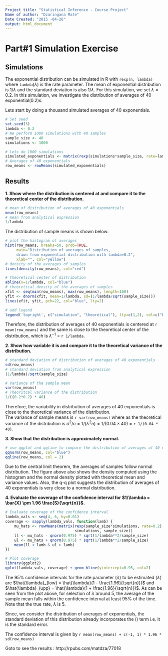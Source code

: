 ```yaml
---
Project title: "Statistical Inference - Course Project"
Name of author: "Dzaringana Mate"
Date Created: "2015 -04-26"
output: html_document
---
```

  
# Part#1 Simulation Exercise

## Simulations
The exponential distribution can be simulated in R with `rexp(n, lambda)` where `lambda`($\lambda$) is the rate parameter. The mean of exponential distribution is $1/\lambda$ and the standard deviation is also $1/\lambda$. For this simulation, we set $\lambda=0.2$. In this simulation, we investigate the distribution of averages of 40 exponential(0.2)s. 

Lets start by doing a thousand simulated averages of 40 exponentials.  
```r
# Set seed
set.seed(3)
lambda <- 0.2
# We perform 1000 simulations with 40 samples 
sample_size <- 40
simulations <- 1000

# Lets do 1000 simulations
simulated_exponentials <- matrix(rexp(simulations*sample_size, rate=lambda), simulations, sample_size)
# Averages of 40 exponentials
row_means <- rowMeans(simulated_exponentials)
```  
  
## Results  

**1. Show where the distribution is centered at and compare it to the theoretical center of the distribution.**    
  
```r
# mean of distribution of averages of 40 exponentials
mean(row_means)
# mean from analytical expression
1/lambda
```  
  
The distribution of sample means is shown below:  
  
```r
# plot the histogram of averages
hist(row_means, breaks=50, prob=TRUE,
     main="Distribution of averages of samples,
     drawn from exponential distribution with lambda=0.2",
     xlab="", col="yellow")
# density of the averages of samples
lines(density(row_means), col="red")

# theoretical center of distribution
abline(v=1/lambda, col="blue")
# theoretical density of the averages of samples
xfit <- seq(min(row_means), max(row_means), length=100)
yfit <- dnorm(xfit, mean=1/lambda, sd=(1/lambda/sqrt(sample_size)))
lines(xfit, yfit, pch=22, col="blue", lty=2)

# add legend
legend('topright', c("simulation", "theoretical"), lty=c(1,2), col=c("black", "blue"))
```  
  
Therefore, the distribution of averages of 40 exponentials is centered at `r mean(row_means)` and the same is close to the theoretical center of the distribution, which is $\lambda^{-1}$ = `r 1/lambda`.    
    
**2. Show how variable it is and compare it to the theoretical variance of the distribution.**  
  
```r
# standard deviation of distribution of averages of 40 exponentials
sd(row_means)
# standard deviation from analytical expression
(1/lambda)/sqrt(sample_size)

# Variance of the sample mean
var(row_means)
# Theoritcal variance of the distribution
1/((0.2*0.2) * 40)
```  
  
Therefore, the variability in distribution of averages of 40 exponentials is close to the theoretical variance of the distribution.  
The variance of sample means is `r var(row_means)` where as the theoretical variance
of the distribution is $\sigma^2 / n = 1/(\lambda^2 n) = 1/(0.04 \times 40)$ =
`r 1/(0.04 * 40)`.  
  
**3. Show that the distribution is approximately normal.**   
   
```r
# use qqplot and qqline to compare the distribution of averages of 40 exponentials to a normal distribution
qqnorm(row_means, col="blue")
qqline(row_means, col = 2)
```  
  
Due to the central limit theorem, the averages of samples follow normal distribution. The figure above also shows the density computed using the histogram and the normal density plotted with theoretical mean and variance values. Also, the q-q plot suggests the distribution of averages of 40 exponentials is very close to a normal distribution.  
  
**4. Evaluate the coverage of the confidence interval for $1/\lambda = \bar{X} \pm 1.96 \frac{S}{\sqrt{n}}$.**  
    
```r
# Evaluate coverage of the confidence interval
lambda_vals <- seq(4, 6, by=0.01)
coverage <- sapply(lambda_vals, function(lamb) {
    mu_hats <- rowMeans(matrix(rexp(sample_size*simulations, rate=0.2),
                               simulations, sample_size))
    ll <- mu_hats - qnorm(0.975) * sqrt(1/lambda**2/sample_size)
    ul <- mu_hats + qnorm(0.975) * sqrt(1/lambda**2/sample_size)
    mean(ll < lamb & ul > lamb)
})

# Plot coverage
library(ggplot2)
qplot(lambda_vals, coverage) + geom_hline(yintercept=0.95, col=2)
```  
  
The 95% confidence intervals for the rate parameter ($\lambda$) to be estimated
($\hat{\lambda}$) are
$\hat{\lambda}_{low} = \hat{\lambda}(1 - \frac{1.96}{\sqrt{n}})$ and
$\hat{\lambda}_{upp} = \hat{\lambda}(1 + \frac{1.96}{\sqrt{n}})$.
As can be seen from the plot above, for selection of $\hat{\lambda}$ around 5,
the average of the sample mean falls within the confidence interval at least 95% of the time.
Note that the true rate, $\lambda$ is 5.
  
Since, we consider the distribution of averages of exponentials, the standard deviation of this distribution already incorporates the \(\sqrt{n}\) term i.e. it is the standard error.

The confidence interval is given by `r mean(row_means) + c(-1, 1) * 1.96 * sd(row_means)` 

Goto to see the results  : http://rpubs.com/matdza/77018
  
    

    
